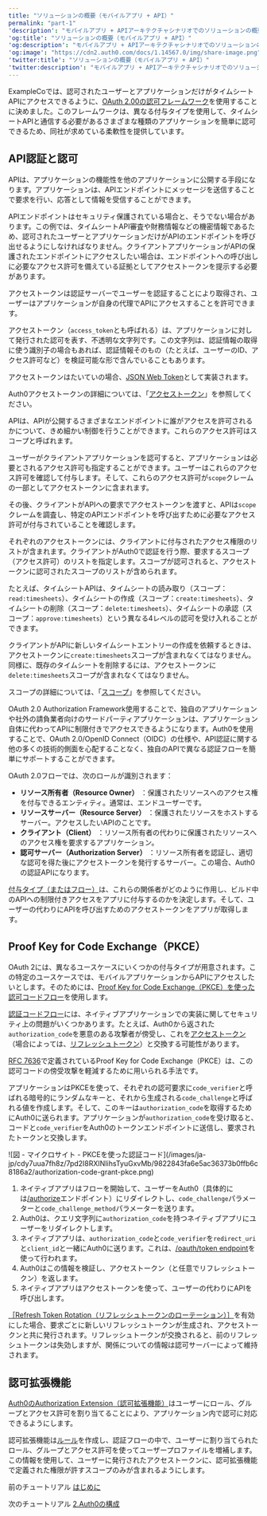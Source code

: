 ```yaml
---
title: "ソリューションの概要（モバイルアプリ + API）"
permalink: "part-1"
'description': "モバイルアプリ + APIアーキテクチャシナリオでのソリューションの概要"
'og:title': "ソリューションの概要（モバイルアプリ + API）"
'og:description': "モバイルアプリ + APIアーキテクチャシナリオでのソリューションの概要"
'og:image': "https://cdn2.auth0.com/docs/1.14567.0/img/share-image.png"
'twitter:title': "ソリューションの概要（モバイルアプリ + API）"
'twitter:description': "モバイルアプリ + APIアーキテクチャシナリオでのソリューションの概要"
---
```


ExampleCoでは、認可されたユーザーとアプリケーションだけがタイムシートAPIにアクセスできるように、[OAuth 2.00の認可フレームワーク](https://tools.ietf.org/html/rfc6749)を使用することに決めました。このフレームワークは、異なる付与タイプを使用して、タイムシートAPIと通信する必要があるさまざまな種類のアプリケーションを簡単に認可できるため、同社が求めている柔軟性を提供しています。

## API認証と認可

APIは、アプリケーションの機能性を他のアプリケーションに公開する手段になります。アプリケーションは、APIエンドポイントにメッセージを送信することで要求を行い、応答として情報を受信することができます。

APIエンドポイントはセキュリティ保護されている場合と、そうでない場合があります。この例では、タイムシートAPI審査や財務情報などの機密情報であるため、認可されたユーザーとアプリケーションだけがAPIのエンドポイントを呼び出せるようにしなければなりません。クライアントアプリケーションがAPIの保護されたエンドポイントにアクセスしたい場合は、エンドポイントへの呼び出しに必要なアクセス許可を備えている証拠としてアクセストークンを提示する必要があります。

アクセストークンは認証サーバーでユーザーを認証することにより取得され、ユーザーはアプリケーションが自身の代理でAPIにアクセスすることを許可できます。

<Card title="アクセストークンとは">

アクセストークン（`access_token`とも呼ばれる）は、アプリケーションに対して発行された認可を表す、不透明な文字列です。この文字列は、認証情報の取得に使う識別子の場合もあれば、認証情報そのもの（たとえば、ユーザーのID、アクセス許可など）を検証可能な形で含んでいることもあります。

アクセストークンはたいていの場合、[JSON Web Token](https://auth0.com/docs/tokens/concepts/jwts)として実装されます。

Auth0アクセストークンの詳細については、「[アクセストークン](https://auth0.com/docs/tokens/concepts/access-tokens)」を参照してください。

</Card>

APIは、APIが公開するさまざまなエンドポイントに誰がアクセスを許可されるかについて、きめ細かい制御を行うことができます。これらのアクセス許可はスコープと呼ばれます。

ユーザーがクライアントアプリケーションを認可すると、アプリケーションは必要とされるアクセス許可も指定することができます。ユーザーはこれらのアクセス許可を確認して付与します。そして、これらのアクセス許可が`scope`クレームの一部としてアクセストークンに含まれます。

その後、クライアントがAPIへの要求でアクセストークンを渡すと、APIは`scope`クレームを調査し、特定のAPIエンドポイントを呼び出すために必要なアクセス許可が付与されていることを確認します。

<Card title="スコープとは">

それぞれのアクセストークンには、クライアントに付与されたアクセス権限のリストが含まれます。クライアントがAuth0で認証を行う際、要求するスコープ（アクセス許可）のリストを指定します。スコープが認可されると、アクセストークンに認可されたスコープのリストが含められます。

たとえば、タイムシートAPIは、タイムシートの読み取り（スコープ：`read:timesheets`）、タイムシートの作成（スコープ：`create:timesheets`）、タイムシートの削除（スコープ：`delete:timesheets`）、タイムシートの承認（スコープ：`approve:timesheets`）という異なる4レベルの認可を受け入れることができます。

クライアントがAPIに新しいタイムシートエントリーの作成を依頼するときは、アクセストークンに`create:timesheets`スコープが含まれなくてはなりません。同様に、既存のタイムシートを削除するには、アクセストークンに`delete:timesheets`スコープが含まれなくてはなりません。

スコープの詳細については、「[スコープ](https://auth0.com/docs/scopes)」を参照してください。

</Card>

<Tooltip data-tooltip-id="react-containers-DefinitionTooltip-1" href="/ja-jp/glossary?term=oath2" tip="OAuth 2.0: 認可プロトコルとワークフローを定義する認可フレームワーク。" cta="用語集の表示">OAuth 2.0</Tooltip> Authorization Framework使用することで、独自のアプリケーションや社外の請負業者向けのサードパーティアプリケーションは、アプリケーション自体に代わってAPIに制限付きでアクセスできるようになります。Auth0を使用することで、OAuth 2.0/<Tooltip data-tooltip-id="react-containers-DefinitionTooltip-0" href="/ja-jp/glossary?term=openid" tip="OpenID: アプリケーションがログイン情報を収集および保存することなくにユーザーのIDを検証できるようにする認証用のオープン標準。" cta="用語集の表示">OpenID</Tooltip> Connect（OIDC）の仕様や、API認証に関する他の多くの技術的側面を心配することなく、独自のAPIで異なる認証フローを簡単にサポートすることができます。

<Card title="OAuthロール">

OAuth 2.0フローでは、次のロールが識別されます：

* **リソース所有者（Resource Owner）** ：保護されたリソースへのアクセス権を付与できるエンティティ。通常は、エンドユーザーです。
* **リソースサーバー（Resource Server）** ：保護されたリソースをホストするサーバー。アクセスしたいAPIのことです。
* **クライアント（Client）** ：リソース所有者の代わりに保護されたリソースへのアクセス権を要求するアプリケーション。
* **認可サーバー（Authorization Server）** ：リソース所有者を認証し、適切な認可を得た後にアクセストークンを発行するサーバー。この場合、Auth0の認証APIになります。

[付与タイプ（またはフロー）](https://auth0.com/docs/api-auth/which-oauth-flow-to-use)は、これらの関係者がどのように作用し、ビルド中のAPIへの制限付きアクセスをアプリに付与するのかを決定します。そして、ユーザーの代わりにAPIを呼び出すためのアクセストークンをアプリが取得します。

</Card>

## Proof Key for Code Exchange（PKCE）

OAuth 2には、異なるユースケースにいくつかの付与タイプが用意されます。この特定のユースケースでは、モバイルアプリケーションからAPIにアクセスしたいとします。そのためには、[Proof Key for Code Exchange（PKCE）を使った認可コードフロー](/ja-jp/get-started/authentication-and-authorization-flow/authorization-code-flow-with-pkce)を使用します。

[認証コードフロー](/ja-jp/get-started/authentication-and-authorization-flow/authorization-code-flow)には、ネイティブアプリケーションでの実装に関してセキュリティ上の問題がいくつかあります。たとえば、Auth0から返された`authorization_code`を悪意のある攻撃者が傍受し、これを[アクセストークン](/ja-jp/secure/tokens/access-tokens)（場合によっては、[リフレッシュトークン](/ja-jp/secure/tokens/refresh-tokens)）と交換する可能性があります。

[RFC 7636](https://tools.ietf.org/html/rfc7636)で定義されているProof Key for Code Exchange（PKCE）は、この認可コードの傍受攻撃を軽減するために用いられる手法です。

アプリケーションはPKCEを使って、それぞれの認可要求に`code_verifier`と呼ばれる暗号的にランダムなキーと、それから生成される`code_challenge`と呼ばれる値を作成します。そして、このキーは`authorization_code`を取得するためにAuth0に送られます。アプリケーションが`authorization_code`を受け取ると、コードと`code_verifier`をAuth0のトークンエンドポイントに送信し、要求されたトークンと交換します。

<Frame>![図 - マイクロサイト - PKCEを使った認証コード](/images/ja-jp/cdy7uua7fh8z/7pd2I8RXINIihsTyuGxvMb/9822843fa6e5ac36373b0ffb6c8186a2/authorization-code-grant-pkce.png)</Frame>

1. ネイティブアプリはフローを開始して、ユーザーをAuth0（具体的には[/authorize](/ja-jp/api/authentication#authorization-code-grant-pkce-)エンドポイント）にリダイレクトし、`code_challenge`パラメーターと`code_challenge_method`パラメーターを送ります。
2. Auth0は、クエリ文字列に`authorization_code`を持つネイティブアプリにユーザーをリダイレクトします。
3. ネイティブアプリは、`authorization_code`と`code_verifier`を`redirect_uri`と`client_id`と一緒にAuth0に送ります。これは、[/oauth/token endpoint](/ja-jp/api/authentication?http#authorization-code-pkce-)を使って行われます。
4. Auth0はこの情報を検証し、アクセストークン（と任意でリフレッシュトークン）を返します。
5. ネイティブアプリはアクセストークンを使って、ユーザーの代わりにAPIを呼び出します。

<Callout icon="file-lines" color="#0EA5E9" iconType="regular">

[［Refresh Token Rotation（リフレッシュトークンのローテーション）］](https://auth0.com/docs/tokens/concepts/refresh-token-rotation)を有効にした場合、要求ごとに新しいリフレッシュトークンが生成され、アクセストークンと共に発行されます。リフレッシュトークンが交換されると、前のリフレッシュトークンは失効しますが、関係についての情報は認可サーバーによって維持されます。

</Callout>

## 認可拡張機能

[Auth0のAuthorization Extension（認可拡張機能）](/ja-jp/customize/extensions/authorization-extension)はユーザーにロール、グループとアクセス許可を割り当てることにより、アプリケーション内で認可に対応できるようにします。

認可拡張機能は[ルール](/ja-jp/customize/rules)を作成し、認証フローの中で、ユーザーに割り当てられたロール、グループとアクセス許可を使ってユーザープロファイルを増補します。この情報を使用して、ユーザーに発行されたアクセストークンに、認可拡張機能で定義された権限が許すスコープのみが含まれるようにします。

前のチュートリアル [はじめに](/ja-jp/get-started/architecture-scenarios/mobile-api)

次のチュートリアル [2.Auth0の構成](/ja-jp/get-started/architecture-scenarios/mobile-api/part-2)